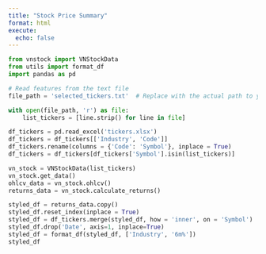 ```yaml
---
title: "Stock Price Summary"
format: html
execute:
  echo: false
---
```


```python
from vnstock import VNStockData
from utils import format_df
import pandas as pd
```
```python
# Read features from the text file
file_path = 'selected_tickers.txt'  # Replace with the actual path to your file

with open(file_path, 'r') as file:
    list_tickers = [line.strip() for line in file]

```

```python
df_tickers = pd.read_excel('tickers.xlsx')
df_tickers = df_tickers[['Industry', 'Code']]
df_tickers.rename(columns = {'Code': 'Symbol'}, inplace = True)
df_tickers = df_tickers[df_tickers['Symbol'].isin(list_tickers)]
```


```python
vn_stock = VNStockData(list_tickers)
vn_stock.get_data()
ohlcv_data = vn_stock.ohlcv()
returns_data = vn_stock.calculate_returns()
```

```python
styled_df = returns_data.copy()
styled_df.reset_index(inplace = True)
styled_df = df_tickers.merge(styled_df, how = 'inner', on = 'Symbol')
styled_df.drop('Date', axis=1, inplace=True)
styled_df = format_df(styled_df, ['Industry', '6m%'])
styled_df
```









